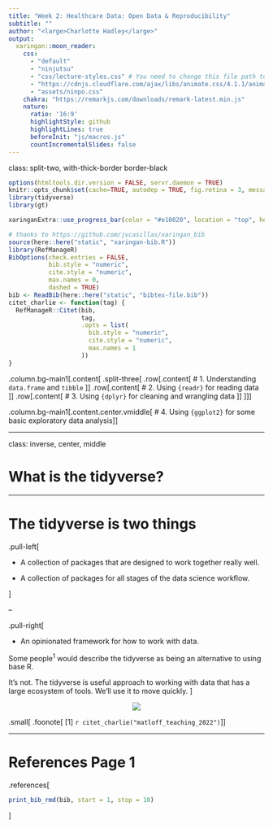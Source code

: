 ```yaml
---
title: "Week 2: Healthcare Data: Open Data & Reproducibility"
subtitle: ""
author: "<large>Charlotte Hadley</large>"
output:
  xaringan::moon_reader:
    css: 
      - "default"
      - "ninjutsu"
      - "css/lecture-styles.css" # You need to change this file path to css/...
      - "https://cdnjs.cloudflare.com/ajax/libs/animate.css/4.1.1/animate.min.css"
      - "assets/ninpo.css"
    chakra: "https://remarkjs.com/downloads/remark-latest.min.js"
    nature:
      ratio: '16:9'
      highlightStyle: github
      highlightLines: true
      beforeInit: "js/macros.js"
      countIncrementalSlides: false
---
```


class: split-two, with-thick-border border-black

```r
options(htmltools.dir.version = FALSE, servr.daemon = TRUE)
knitr::opts_chunk$set(cache=TRUE, autodep = TRUE, fig.retina = 3, message = FALSE, warning = FALSE)
library(tidyverse)
library(gt)
```

```r
xaringanExtra::use_progress_bar(color = "#e10020", location = "top", height = "5px")

# thanks to https://github.com/jvcasillas/xaringan_bib
source(here::here("static", "xaringan-bib.R"))
library(RefManageR)
BibOptions(check.entries = FALSE, 
           bib.style = "numeric", 
           cite.style = "numeric", 
           max.names = 0,
           dashed = TRUE)
bib <- ReadBib(here::here("static", "bibtex-file.bib"))
citet_charlie <- function(tag) {
  RefManageR::Citet(bib,
                    tag,
                    .opts = list(
                      bib.style = "numeric",
                      cite.style = "numeric",
                      max.names = 1
                    ))
}
```


.column.bg-main1[.content[
  .split-three[
 .row[.content[
 # 1. Understanding `data.frame` and `tibble`
 ]]
  .row[.content[
 # 2. Using `{readr}` for reading data
 ]]
   .row[.content[
 # 3. Using `{dplyr}` for cleaning and wrangling data
 ]]
 ]
]]

.column.bg-main1[.content.center.vmiddle[
  # 4. Using `{ggplot2}` for some basic exploratory data analysis
]]

---

class: inverse, center, middle

# What is the tidyverse?

---

# The tidyverse is two things

.pull-left[

- A collection of packages that are designed to work together really well.

- A collection of packages for all stages of the data science workflow.

]

--

.pull-right[

- An opinionated framework for how to work with data.

Some people<sup>1</sup> would describe the tidyverse as being an alternative to using base R.

It's not. The tidyverse is useful approach to working with data that has a large ecosystem of tools. We'll use it to move quickly.
]

<center>
<img src='images/r4ds_data-science-workflow.png'/>
</center>

.small[
.foonote[
[1] `r citet_charlie("matloff_teaching_2022")`
]
]

---

# References Page 1

.references[

```r
print_bib_rmd(bib, start = 1, stop = 10)
```

]





